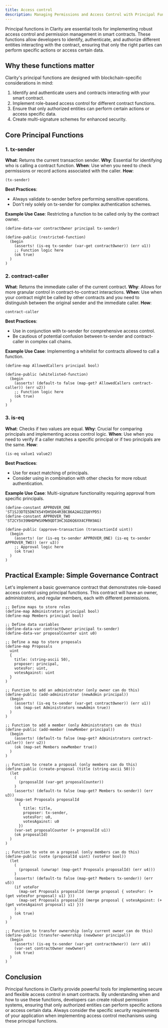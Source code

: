 ```yaml
---
title: Access control
description: Managing Permissions and Access Control with Principal Functions.
---
```


Principal functions in Clarity are essential tools for implementing robust access control and permission management in smart contracts. These functions allow developers to identify, authenticate, and authorize different entities interacting with the contract, ensuring that only the right parties can perform specific actions or access certain data.

## Why these functions matter

Clarity's principal functions are designed with blockchain-specific considerations in mind:

1. Identify and authenticate users and contracts interacting with your smart contract.
2. Implement role-based access control for different contract functions.
3. Ensure that only authorized entities can perform certain actions or access specific data.
4. Create multi-signature schemes for enhanced security.

## Core Principal Functions

### 1. tx-sender

**What**: Returns the current transaction sender.
**Why**: Essential for identifying who is calling a contract function.
**When**: Use when you need to check permissions or record actions associated with the caller.
**How**: 
```clarity
(tx-sender)
```

**Best Practices**: 
- Always validate tx-sender before performing sensitive operations.
- Don't rely solely on tx-sender for complex authentication schemes.

**Example Use Case**: Restricting a function to be called only by the contract owner.

```clarity
(define-data-var contractOwner principal tx-sender)

(define-public (restricted-function)
  (begin
    (asserts! (is-eq tx-sender (var-get contractOwner)) (err u1))
    ;; Function logic here
    (ok true)
  )
)
```

### 2. contract-caller

**What**: Returns the immediate caller of the current contract.
**Why**: Allows for more granular control in contract-to-contract interactions.
**When**: Use when your contract might be called by other contracts and you need to distinguish between the original sender and the immediate caller.
**How**:

```clarity
contract-caller
```

**Best Practices**: 
- Use in conjunction with tx-sender for comprehensive access control.
- Be cautious of potential confusion between tx-sender and contract-caller in complex call chains.

**Example Use Case**: Implementing a whitelist for contracts allowed to call a function.

```clarity
(define-map AllowedCallers principal bool)

(define-public (whitelisted-function)
  (begin
    (asserts! (default-to false (map-get? AllowedCallers contract-caller)) (err u2))
    ;; Function logic here
    (ok true)
  )
)
```

### 3. is-eq

**What**: Checks if two values are equal.
**Why**: Crucial for comparing principals and implementing access control logic.
**When**: Use when you need to verify if a caller matches a specific principal or if two principals are the same.
**How**:

```clarity
(is-eq value1 value2)
```

**Best Practices**: 
- Use for exact matching of principals.
- Consider using in combination with other checks for more robust authentication.

**Example Use Case**: Multi-signature functionality requiring approval from specific principals.

```clarity
(define-constant APPROVER_ONE 'ST1SJ3DTE5DN7X54YDH5D64R3BCB6A2AG2ZQ8YPD5)
(define-constant APPROVER_TWO 'ST2CY5V39NHDPWSXMW9QDT3HC3GD6Q6XX4CFRK9AG)
  
(define-public (approve-transaction (transactionId uint))
  (begin
    (asserts! (or (is-eq tx-sender APPROVER_ONE) (is-eq tx-sender APPROVER_TWO)) (err u3))
    ;; Approval logic here
    (ok true)
  )
)
```

## Practical Example: Simple Governance Contract

Let's implement a basic governance contract that demonstrates role-based access control using principal functions. This contract will have an owner, administrators, and regular members, each with different permissions.

```clarity
;; Define maps to store roles
(define-map Administrators principal bool)
(define-map Members principal bool)

;; Define data variables
(define-data-var contractOwner principal tx-sender)
(define-data-var proposalCounter uint u0)

;; Define a map to store proposals
(define-map Proposals
  uint
  {
    title: (string-ascii 50),
    proposer: principal,
    votesFor: uint,
    votesAgainst: uint
  }
)

;; Function to add an administrator (only owner can do this)
(define-public (add-administrator (newAdmin principal))
  (begin
    (asserts! (is-eq tx-sender (var-get contractOwner)) (err u1))
    (ok (map-set Administrators newAdmin true))
  )
)

;; Function to add a member (only Administrators can do this)
(define-public (add-member (newMember principal))
  (begin
    (asserts! (default-to false (map-get? Administrators contract-caller)) (err u2))
    (ok (map-set Members newMember true))
  )
)

;; Function to create a proposal (only members can do this)
(define-public (create-proposal (title (string-ascii 50)))
  (let
    (
      (proposalId (var-get proposalCounter))
    )
    (asserts! (default-to false (map-get? Members tx-sender)) (err u3))
    (map-set Proposals proposalId
      {
        title: title,
        proposer: tx-sender,
        votesFor: u0,
        votesAgainst: u0
      })
    (var-set proposalCounter (+ proposalId u1))
    (ok proposalId)
  )
)

;; Function to vote on a proposal (only members can do this)
(define-public (vote (proposalId uint) (voteFor bool))
  (let
    (
      (proposal (unwrap! (map-get? Proposals proposalId) (err u4)))
    )
    (asserts! (default-to false (map-get? Members tx-sender)) (err u5))
    (if voteFor
      (map-set Proposals proposalId (merge proposal { votesFor: (+ (get votesFor proposal) u1) }))
      (map-set Proposals proposalId (merge proposal { votesAgainst: (+ (get votesAgainst proposal) u1) }))
    )
    (ok true)
  )
)

;; Function to transfer ownership (only current owner can do this)
(define-public (transfer-ownership (newOwner principal))
  (begin
    (asserts! (is-eq tx-sender (var-get contractOwner)) (err u6))
    (var-set contractOwner newOwner)
    (ok true)
  )
)
```

## Conclusion

Principal functions in Clarity provide powerful tools for implementing secure and flexible access control in smart contracts. By understanding when and how to use these functions, developers can create robust permission systems, ensuring that only authorized entities can perform specific actions or access certain data. Always consider the specific security requirements of your application when implementing access control mechanisms using these principal functions.